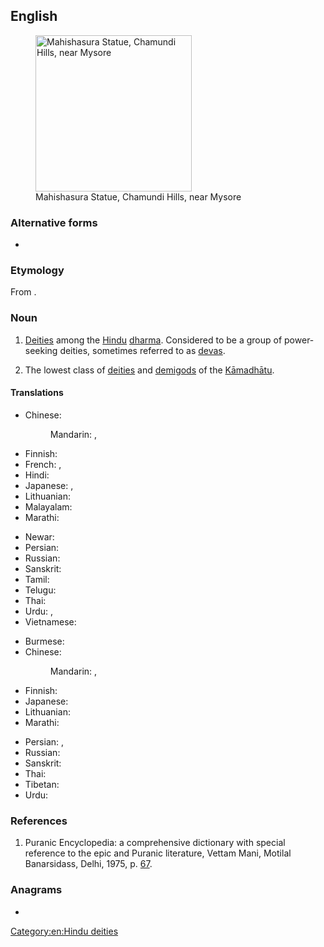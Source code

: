 {{also|asura}}
==English==
{{wikipedia}}
[[Image:Mahishaasura.jpg|thumb|250px| Mahishasura Statue, Chamundi Hills, near Mysore]]

===Alternative forms===
* {{l|en|asura}}

===Etymology===
From {{der|en|sa|असुर|tr=ásura}}.

===Noun===
{{en-noun}}

# {{lb|en|Hinduism}} [[deity|Deities]] among the [[Hindu]] [[dharma]]. Considered to be a group of power-seeking deities, sometimes referred to as [[deva]]s.
# {{lb|en|Buddhism}} The lowest class of [[deity|deities]] and [[demigod]]s of the [[Kāmadhātu]].

====Translations====
{{trans-top|deity in Hinduism}}
* Chinese:
*: Mandarin: {{t+|cmn|阿修羅|sc=Hani}}, {{t+|cmn|阿修罗|tr=āxiūluo|sc=Hani}}
* Finnish: {{t|fi|Asura}}
* French: {{t|fr|açoura}}, {{t|fr|asura}}
* Hindi: {{t+|hi|असुर}}
* Japanese: {{t+|ja|阿修羅|tr=asura}}, {{t|ja|アスラ|tr=asura}}
* Lithuanian: {{t|lt|Asura|f}}
* Malayalam: {{t+|ml|അസുരൻ}}
* Marathi: {{t+|mr|असुर|tr=asura}}
{{trans-mid}}
* Newar: {{t|new|असुर}}
* Persian: {{t|fa|اسوراها}}
* Russian: {{t+|ru|а́сура|m}}
* Sanskrit: {{t+|sa|असुर|m}}
* Tamil: {{t+|ta|அசுரர்}}
* Telugu: {{t+|te|అసురుడు}}
* Thai: {{t+|th|อสูร}}
* Urdu: {{t|ur|اسر}}, {{t|ur|آسُر}}
* Vietnamese: {{t|vi|A tu la}}
{{trans-bottom}}

{{trans-top|deity in Buddhism}}
* Burmese: {{t+|my|အသူရကာယ်}}
* Chinese:
*: Mandarin: {{t+|cmn|阿修羅|sc=Hani}}, {{t+|cmn|阿修罗|tr=āxiūluo|sc=Hani}}
* Finnish: {{t|fi|Asura}}
* Japanese: {{t+|ja|阿修羅|tr=あしゅら, ashura}}
* Lithuanian: {{t|lt|Asura|f}}
* Marathi: {{t+|mr|असुर|tr=asura}}
{{trans-mid}}
* Persian: {{t|fa|آشورا}}, {{t|fa|آسورا}}
* Russian: {{t+|ru|а́сура|m}}
* Sanskrit: {{t+|sa|असुर|m}}
* Thai: {{t+|th|อสูร}}
* Tibetan: {{t|bo|ལྷ་མ་ཡིན}}
* Urdu: {{t|ur|اسر}}
{{trans-bottom}}

===References===
# Puranic Encyclopedia: a comprehensive dictionary with special reference to the epic and Puranic literature, Vettam Mani, Motilal Banarsidass, Delhi, 1975, p. [https://archive.org/stream/puranicencyclopa00maniuoft#page/67/mode/2up 67].

===Anagrams===
* {{anagrams|en|a=aarsu|auras}}

[[Category:en:Hindu deities]]